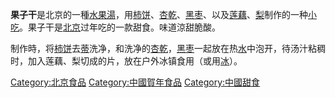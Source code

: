 '''果子干'''是北京的一種[[水果湯|水果湯]]，用[[柿饼|柿饼]]、[[杏乾|杏乾]]、[[黑枣|黑枣]]、以及[[莲藕|莲藕]]、[[梨|梨]]制作的一种[[小吃|小吃]]。果子干是[[北京|北京]]过年吃的一款甜食。味道涼甜脆酸。

制作時，将[[柿饼|柿饼]]去[[蒂|蒂]]洗净，和洗净的[[杏乾|杏乾]]，[[黑枣|黑枣]]一起放在热[[水|水]]中泡开，待汤汁粘稠时，加入莲藕、梨切成的片，放在户外冰镇食用（或用[[冰|冰]]）。


{{Dessert-stub}}
[[Category:北京食品|Category:北京食品]]
[[Category:中國賀年食品|Category:中國賀年食品]]
[[Category:中國甜食|Category:中國甜食]]